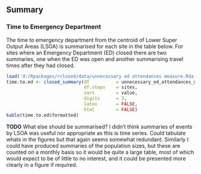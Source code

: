 ## Summary

### Time to Emergency Department

The time to emergency department from the centroid of Lower Super Output Areas (LSOA) is summarised for each site in the table below.  For sites where an Emergency Department (ED) closed there are two summaries, one when the ED was open and another summarising travel times after they had closed.

```r
load('d:/Rpackages/rclosed/data/unnecessary ed attendances measure.Rda')
time.to.ed <- closed_summary(df          = unnecessary_ed_attendances_measure,
                             df.steps    = sites,
                             vars        = value,
                             digits      = 3,
                             latex       = FALSE,
                             html        = FALSE)
kable(time.to.ed$formatted)

```

**TODO** What else should be summarised?  I didn't think summaries of events by LSOA was useful nor appropriate as this is time series.  Could tabulate whats in the figures but that again seems somewhat redundant.  Similarly I could have produced summaries of the population sizes, but these are counted on a monthly basis so it would be quite a large table, most of which would expect to be of little to no interest, and it could be presented more clearly in a figure if required.
